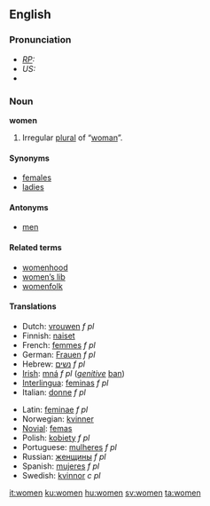 ==English==

{{rank|speak|land|why|357|women|cried|general|king}}

===Pronunciation===
*''[[RP]]:'' {{IPA|/ˈwɪmɪn/}}
*''US:'' {{IPA|/ˈwɪmən/}}
*{{audio|en-uk-women.ogg|Audio (UK)}}

===Noun===
'''women''' {{p}}
# Irregular [[plural]] of “[[woman]]”.

====Synonyms====
*[[females]]
*[[ladies]]

====Antonyms====
*[[men]]

====Related terms====
*[[womenhood]]
*[[women's lib|women’s lib]]
*[[womenfolk]]

====Translations====
{{top}}
*Dutch: [[vrouwen]] ''f pl''
*Finnish: [[naiset]]
*French: [[femmes]] ''f pl''
*German: [[Frauen]] ''f pl''
*Hebrew: [[נשים]] ''f pl''
*[[Irish]]: [[mná]] ''f pl'' (''[[genitive]]'' [[ban]])
*[[Interlingua]]: [[femina]]s ''f pl''
*Italian: [[donne]] ''f pl''
{{mid}}
*Latin: [[feminae]] ''f pl''
*Norwegian: [[kvinner]]
*[[Novial]]: [[femas]]
*Polish: [[kobiety]] ''f pl''
*Portuguese: [[mulheres]] ''f pl''
*Russian: [[женщины]] ''f pl''
*Spanish: [[mujeres]] ''f pl''
*Swedish: [[kvinnor]] ''c pl''
{{bottom}}

[[it:women]]
[[ku:women]]
[[hu:women]]
[[sv:women]]
[[ta:women]]